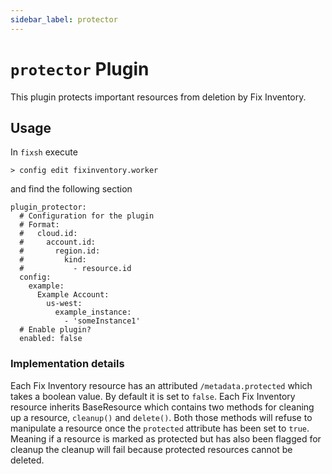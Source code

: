 ```yaml
---
sidebar_label: protector
---
```


# `protector` Plugin

This plugin protects important resources from deletion by Fix Inventory.

## Usage

In `fixsh` execute

```
> config edit fixinventory.worker
```

and find the following section

```
plugin_protector:
  # Configuration for the plugin
  # Format:
  #   cloud.id:
  #     account.id:
  #       region.id:
  #         kind:
  #           - resource.id
  config:
    example:
      Example Account:
        us-west:
          example_instance:
            - 'someInstance1'
  # Enable plugin?
  enabled: false
```

### Implementation details

Each Fix Inventory resource has an attributed `/metadata.protected` which takes a boolean value. By default it is set to `false`. Each Fix Inventory resource inherits BaseResource which contains two methods for cleaning up a resource, `cleanup()` and `delete()`. Both those methods will refuse to manipulate a resource once the `protected` attribute has been set to `true`. Meaning if a resource is marked as protected but has also been flagged for cleanup the cleanup will fail because protected resources cannot be deleted.
